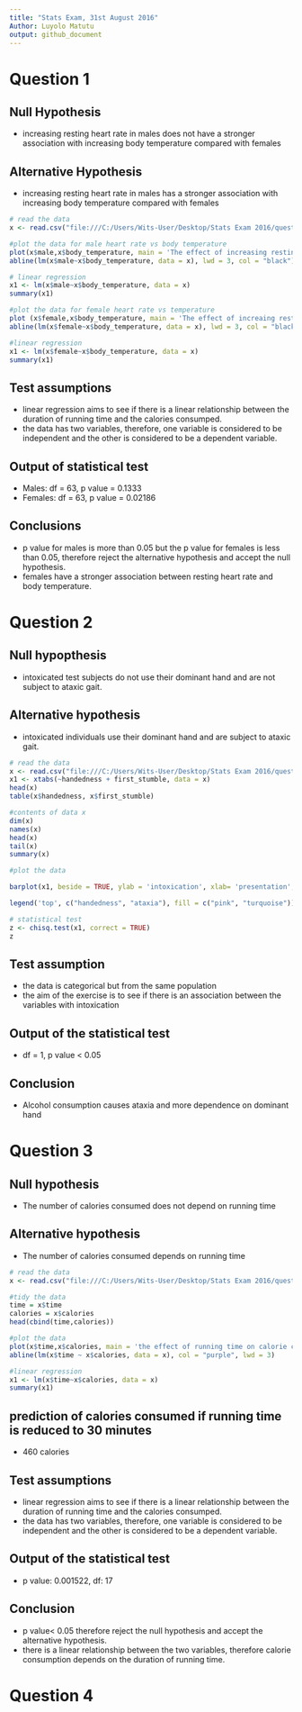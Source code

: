 ```yaml
---
title: "Stats Exam, 31st August 2016"
Author: Luyolo Matutu
output: github_document
---
```

# Question 1

## Null Hypothesis
* increasing resting heart rate in males does not have a stronger association with increasing body temperature compared with females

## Alternative Hypothesis
* increasing resting heart rate in males has a stronger association with increasing body temperature compared with females

```r

# read the data
x <- read.csv("file:///C:/Users/Wits-User/Desktop/Stats Exam 2016/question1.csv")

#plot the data for male heart rate vs body temperature
plot(x$male,x$body_temperature, main = 'The effect of increasing resting heart rate on body temperature in males', ylab = 'body temperature', xlab = 'male resting heart rate', pch = 19, col = "turquoise")
abline(lm(x$male~x$body_temperature, data = x), lwd = 3, col = "black")

# linear regression
x1 <- lm(x$male~x$body_temperature, data = x)
summary(x1)

#plot the data for female heart rate vs temperature
plot (x$female,x$body_temperature, main = 'The effect of increaing resting heart rate on body tempereature in females', ylab = 'body temperature', xlab = 'female resting heart rate', pch = 19, col = "purple")
abline(lm(x$female~x$body_temperature, data = x), lwd = 3, col = "black")

#linear regression
x1 <- lm(x$female~x$body_temperature, data = x)
summary(x1)
```

## Test assumptions
* linear regression aims to see if there is a linear relationship between the duration of running time and the calories consumped.
* the data has two variables, therefore, one variable is considered to be independent and the other is considered to be a dependent variable.

## Output of statistical test
* Males: df = 63, p value = 0.1333
* Females: df = 63, p value = 0.02186

## Conclusions
* p value for males is more than 0.05 but the p value for females is less than 0.05, therefore reject the alternative hypothesis and accept the null hypothesis.
* females have a stronger association between resting heart rate and body temperature.

# Question 2

## Null hypopthesis
* intoxicated test subjects do not use their dominant hand and are not subject to ataxic gait.

## Alternative hypothesis
* intoxicated individuals use their dominant hand and are subject to ataxic gait.
```r
# read the data
x <- read.csv("file:///C:/Users/Wits-User/Desktop/Stats Exam 2016/question2.csv")
x1 <- xtabs(~handedness + first_stumble, data = x)
head(x)
table(x$handedness, x$first_stumble)

#contents of data x
dim(x)
names(x)
head(x)
tail(x)
summary(x)

#plot the data

barplot(x1, beside = TRUE, ylab = 'intoxication', xlab= 'presentation', main = 'effect of intoxication on handedness and ataxia', col= c("pink", "turquoise"))

legend('top', c("handedness", "ataxia"), fill = c("pink", "turquoise"))

# statistical test
z <- chisq.test(x1, correct = TRUE)
z
```
## Test assumption
* the data is categorical but from the same population
* the aim of the exercise is to see if there is an association between the variables with intoxication

## Output of the statistical test
* df = 1, p value < 0.05

## Conclusion
* Alcohol consumption causes ataxia and more dependence on dominant hand

# Question 3

## Null hypothesis
* The number of calories consumed does not depend on running time

## Alternative hypothesis
* The number of calories consumed depends on running time

```r
# read the data
x <- read.csv("file:///C:/Users/Wits-User/Desktop/Stats Exam 2016/question3.csv")

#tidy the data
time = x$time
calories = x$calories
head(cbind(time,calories))

#plot the data
plot(x$time,x$calories, main = 'the effect of running time on calorie consumption', xlab = 'time (s)', ylab = 'calorie consumption (cal)', pch = 19, col = "pink")
abline(lm(x$time ~ x$calories, data = x), col = "purple", lwd = 3)

#linear regression
x1 <- lm(x$time~x$calories, data = x)
summary(x1)
```

## prediction of calories consumed if running time is reduced to 30 minutes
* 460 calories

## Test assumptions
* linear regression aims to see if there is a linear relationship between the duration of running time and the calories consumped.
* the data has two variables, therefore, one variable is considered to be independent and the other is considered to be a dependent variable.

## Output of the statistical test
* p value: 0.001522, df: 17

## Conclusion
* p value< 0.05 therefore reject the null hypothesis and accept the alternative hypothesis.
* there is a linear relationship between the two variables, therefore calorie consumption depends on the duration of running time.

# Question 4
```r

```

